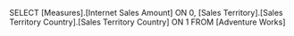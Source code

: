 SELECT
   [Measures].[Internet Sales Amount] ON 0,
   [Sales Territory].[Sales Territory Country].[Sales Territory Country] ON 1
FROM
   [Adventure Works]
